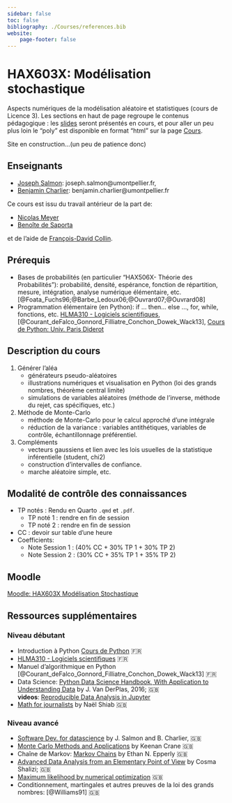 ```yaml
---
sidebar: false
toc: false
bibliography: ./Courses/references.bib
website:
    page-footer: false
---
```

# HAX603X: Modélisation stochastique {.unnumbered}

Aspects numériques de la modélisation aléatoire et statistiques (cours de Licence 3).
Les sections en haut de page regroupe le contenus pédagogique : les [slides](Courses/slides.qmd) seront présentés en cours, et pour aller un peu plus loin le "poly" est disponible en format "html" sur la page [Cours](Courses/perspective_historique.qmd).

:::{.callout-warning}
Site en construction...(un peu de patience donc)
:::

## Enseignants

- [Joseph Salmon](https://josephsalmon.eu/): joseph.salmon@umontpellier.fr,
- [Benjamin Charlier](https://imag.umontpellier.fr/~charlier/): benjamin.charlier@umontpellier.fr

Ce cours est issu du travail antérieur de la part de:

- [Nicolas Meyer](https://sites.google.com/view/nicolasmeyer/accueil)
- [Benoîte de Saporta](https://imag.umontpellier.fr/~saporta/index-en.html)

et de l'aide de [François-David Collin](https://github.com/fradav).

## Prérequis

- Bases de probabilités (en particulier "HAX506X- Théorie des Probabilités"): probabilité, densité, espérance, fonction de répartition, mesure, intégration, analyse numérique élémentaire, etc. [@Foata_Fuchs96;@Barbe_Ledoux06;@Ouvrard07;@Ouvrard08]
- Programmation élémentaire (en Python): if ... then... else ..., for, while, fonctions, etc. [HLMA310 - Logiciels scientifiques](https://josephsalmon.eu/HLMA310.html), [@Courant_deFalco_Gonnord_Filliatre_Conchon_Dowek_Wack13], [Cours de Python: Univ. Paris Diderot](https://python.sdv.univ-paris-diderot.fr/)


##  Description du cours

1. Générer l'aléa
   - générateurs pseudo-aléatoires
   - illustrations numériques et visualisation en Python (loi des grands nombres, théorème central limite)
   - simulations de variables aléatoires (méthode de l'inverse, méthode du rejet, cas spécifiques, etc.)
2. Méthode de Monte-Carlo 
   - méthode de Monte-Carlo pour le calcul approché d'une intégrale
   - réduction de la variance : variables antithétiques, variables de contrôle, échantillonnage préférentiel.
3. Compléments
   - vecteurs gaussiens et lien avec les lois usuelles de la statistique inférentielle (student, chi2)
   - construction d'intervalles de confiance.
   - marche aléatoire simple, etc.


## Modalité de contrôle des connaissances

- TP notés :  Rendu en Quarto `.qmd` et `.pdf`.
  - TP noté 1 : rendre en fin de session
  - TP noté 2 : rendre en fin de session
- CC : devoir sur table d'une heure
- Coefficients:
  - Note Session 1 : (40% CC + 30% TP 1 + 30% TP 2)
  - Note Session 2 : (30% CC + 35% TP 1 + 35% TP 2)

## Moodle

[Moodle: HAX603X Modélisation Stochastique](https://moodle.umontpellier.fr/course/view.php?id=25763)

## Ressources supplémentaires

### Niveau débutant

- Introduction à Python [Cours de Python](https://python.sdv.univ-paris-diderot.fr/) &#127467;&#127479;
- [HLMA310 - Logiciels scientifiques](https://josephsalmon.eu/HLMA310.html) &#127467;&#127479;
- Manuel d'algorithmique en Python [@Courant_deFalco_Gonnord_Filliatre_Conchon_Dowek_Wack13] &#127467;&#127479;
- Data Science: [Python Data Science Handbook, With Application to Understanding Data](https://jakevdp.github.io/PythonDataScienceHandbook/) by J. Van DerPlas, 2016; &#127468;&#127463; <br>
 **videos**: [Reproducible Data Analysis in Jupyter](http://jakevdp.github.io/blog/2017/03/03/reproducible-data-analysis-in-jupyter/)
- [Math for journalists](https://observablehq.com/@nshiab/math-for-journalists) by  Naël Shiab &#127468;&#127463;


### Niveau avancé
- [Software Dev. for datascience](https://josephsalmon.github.io/HAX712X/) by J. Salmon and B. Charlier, &#127468;&#127463;
- [Monte Carlo Methods and Applications](https://geometrycollective.github.io/monte-carlo/) by Keenan Crane &#127468;&#127463;
- Chaîne de Markov: [Markov Chains](https://www.ethanepperly.com/index.php/2023/06/29/markov-musings-1-the-fundamental-theorem/) by Ethan N. Epperly &#127468;&#127463;
- [Advanced Data Analysis from an Elementary Point of View](https://www.stat.cmu.edu/~cshalizi/ADAfaEPoV/ADAfaEPoV.pdf) by Cosma Shalizi;  &#127468;&#127463;
- [Maximum likelihood by numerical optimization](https://statisticssu.github.io/STM/tutorial/numericalML/numericalML.html)  &#127468;&#127463;
- Conditionnement, martingales et autres preuves de la loi des grands nombres:  [@Williams91] &#127468;&#127463;
